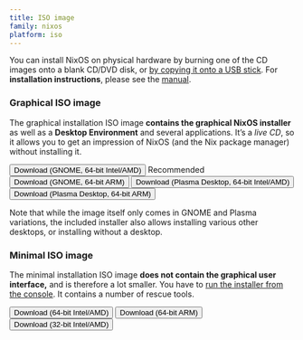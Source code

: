 ```yaml
---
title: ISO image
family: nixos
platform: iso
---
```


You can install NixOS on physical hardware by burning one of the CD images onto a blank CD/DVD disk, or [by copying it onto a USB stick](/manual/nixos/stable#sec-booting-from-usb). For **installation instructions**, please see the [manual](/manual/nixos/stable).

### Graphical ISO image

The graphical installation ISO image **contains the graphical NixOS installer** as well as a **Desktop Environment** and several applications. It’s a _live CD_, so it allows you to get an impression of NixOS (and the Nix package manager) without installing it.

<div class="grid grid-flow-row gap-6 my-4 md:mx-[1rem] justify-start">
  <span>
    <Button
      color="semidarkblue"
      href="https://channels.nixos.org/nixos-23.05/latest-nixos-gnome-x86_64-linux.iso"
      shaHref="https://channels.nixos.org/nixos-23.05/latest-nixos-gnome-x86_64-linux.iso.sha256"
      shaText="(SHA-256)"
      classList = {["w-full", "md:w-auto", "block", "md:inline", "text-center", "md:text-left"]}
    >Download (GNOME, 64-bit Intel/AMD)</Button>
    <Tag color="darkgreen" classList={["hidden", "md:inline"]}>Recommended</Tag>
  </span>

  <span>
    <Button
      color="semidarkblue"
      href="https://channels.nixos.org/nixos-23.05/latest-nixos-gnome-aarch64-linux.iso"
      shaHref="https://channels.nixos.org/nixos-23.05/latest-nixos-gnome-aarch64-linux.iso.sha256"
      shaText="(SHA-256)"
      classList = {["w-full", "md:w-auto", "block", "md:inline", "text-center", "md:text-left"]}
    >Download (GNOME, 64-bit ARM)</Button>
  </span>

  <span>
    <Button
      color="semidarkblue"
      href="https://channels.nixos.org/nixos-23.05/latest-nixos-plasma5-x86_64-linux.iso"
      shaHref="https://channels.nixos.org/nixos-23.05/latest-nixos-plasma5-x86_64-linux.iso.sha256"
      shaText="(SHA-256)"
      classList = {["w-full", "md:w-auto", "block", "md:inline", "text-center", "md:text-left"]}
    >Download (Plasma Desktop, 64-bit Intel/AMD)</Button>
  </span>

  <span>
    <Button
      color="semidarkblue"
      href="https://channels.nixos.org/nixos-23.05/latest-nixos-plasma5-aarch64-linux.iso"
      shaHref="https://channels.nixos.org/nixos-23.05/latest-nixos-plasma5-aarch64-linux.iso.sha256"
      shaText="(SHA-256)"
      classList = {["w-full", "md:w-auto", "block", "md:inline", "text-center", "md:text-left"]}
    >Download (Plasma Desktop, 64-bit ARM)</Button>
  </span>
</div>

Note that while the image itself only comes in GNOME and Plasma variations, the included installer also allows installing various other desktops, or installing without a desktop.

### Minimal ISO image

The minimal installation ISO image **does not contain the graphical user interface,** and is therefore a lot smaller. You have to [run the installer from the console](/manual/nixos/stable/#ch-installation). It contains a number of rescue tools.

<div class="grid grid-flow-row justify-start gap-6 my-4 md:mx-[1rem] mb-[1rem]">
  <span>
      <Button
      color="semidarkblue"
      href="https://channels.nixos.org/nixos-23.05/latest-nixos-minimal-x86_64-linux.iso"
      shaHref="https://channels.nixos.org/nixos-23.05/latest-nixos-minimal-x86_64-linux.iso.sha256"
      shaText="(SHA-256)"
      classList = {["w-full", "md:w-auto", "block", "md:inline", "text-center", "md:text-left"]}
    >Download (64-bit Intel/AMD)</Button>
  </span>

  <span>
    <Button
      color="semidarkblue"
      href="https://channels.nixos.org/nixos-23.05/latest-nixos-minimal-aarch64-linux.iso"
      shaHref="https://channels.nixos.org/nixos-23.05/latest-nixos-minimal-aarch64-linux.iso.sha256"
      shaText="(SHA-256)"
      classList = {["w-full", "md:w-auto", "block", "md:inline", "text-center", "md:text-left"]}
    >Download (64-bit ARM)</Button>
  </span>

  <span>
    <Button
    color="semidarkblue"
    href="https://channels.nixos.org/nixos-23.05/latest-nixos-minimal-i686-linux.iso"
    shaHref="https://channels.nixos.org/nixos-23.05/latest-nixos-minimal-i686-linux.iso.sha256"
    shaText="(SHA-256)"
    classList = {["w-full", "md:w-auto", "block", "md:inline", "text-center", "md:text-left"]}
  >Download (32-bit Intel/AMD)</Button>
  </span>
</div>


